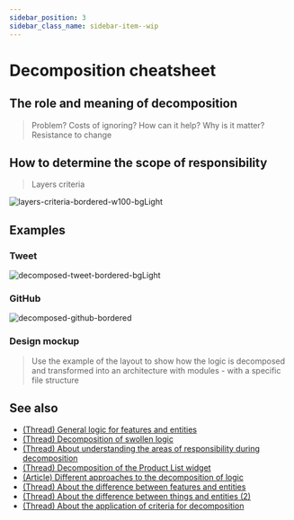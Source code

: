 ```yaml
---
sidebar_position: 3
sidebar_class_name: sidebar-item--wip
---
```



# Decomposition cheatsheet

<WIP ticket="213" />

## The role and meaning of decomposition

> Problem? Costs of ignoring? How can it help? Why is it matter? Resistance to change

## How to determine the scope of responsibility

> Layers criteria


![layers-criteria-bordered-w100-bgLight](/img/layers/criteria.png)

## Examples

### Tweet

![decomposed-tweet-bordered-bgLight](/img/decompose-twitter.png)

### GitHub

![decomposed-github-bordered](/img/decompose-github.jpg)

### Design mockup

<WIP ticket="224" />

> Use the example of the layout to show how the logic is decomposed and transformed into an architecture with modules - with a specific file structure

## See also
- [(Thread) General logic for features and entities](https://t.me/feature_sliced/4262)
- [(Thread) Decomposition of swollen logic](https://t.me/feature_sliced/4210)
- [(Thread) About understanding the areas of responsibility during decomposition](https://t.me/feature_sliced/4088)
- [(Thread) Decomposition of the Product List widget](https://t.me/feature_sliced/3828)
- [(Article) Different approaches to the decomposition of logic](https://www.pluralsight.com/guides/how-to-organize-your-react-+-redux-codebase)
- [(Thread) About the difference between features and entities](https://t.me/feature_sliced/3776)
- [(Thread) About the difference between things and entities (2)](https://t.me/feature_sliced/3248)
- [(Thread) About the application of criteria for decomposition](https://t.me/feature_sliced/3833)
